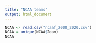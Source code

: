 ```yaml
---
title: "NCAA teams"
output: html_document
---
```


```r
NCAA <- read.csv("ncaaf_2000_2020.csv")
NCAA = unique(NCAA$Team)
NCAA
```
